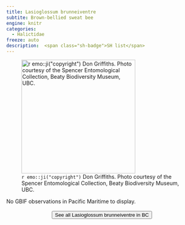 ```yaml
---
title: Lasioglossum brunneiventre
subtite: Brown-bellied sweat bee
engine: knitr
categories:
  - Halictidae
freeze: auto
description:  <span class="sh-badge">SH list</span>
---
```

![`r emo::ji("copyright")` Don Griffiths. Photo courtesy of the Spencer Entomological Collection, Beaty Biodiversity Museum, UBC.](https://www.zoology.ubc.ca/entomology/main/Hymenoptera/Halictidae/Lasioglossum%20brunneiventre%20female%20(3lateral)%20.jpg){height=300}



No GBIF observations in Pacific Maritime to display.
<br><br>
<center>


<a href="https://www.zoology.ubc.ca/entomology/main/Hymenoptera/Halictidae/Lasioglossum%20brunneiventre.php"><button type="button" class="btn btn-secondary">See all Lasioglossum brunneiventre in BC <i class="fa-solid fa-arrow-up-right-from-square"></i> </button></a>
</center>
